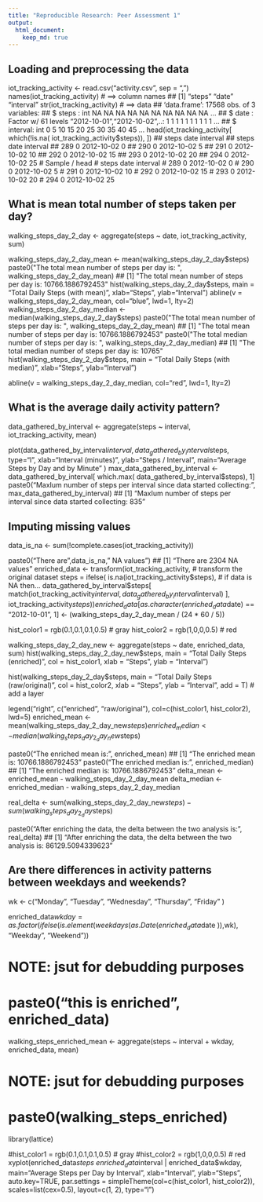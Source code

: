 ```yaml
---
title: "Reproducible Research: Peer Assessment 1"
output: 
  html_document:
    keep_md: true
---
```



## Loading and preprocessing the data

iot_tracking_activity <- read.csv("activity.csv", sep = ",")
names(iot_tracking_activity) # ==> column names
## [1] "steps"    "date"     "interval"
str(iot_tracking_activity) # ==> data
## 'data.frame':    17568 obs. of  3 variables:
##  $ steps   : int  NA NA NA NA NA NA NA NA NA NA ...
##  $ date    : Factor w/ 61 levels "2012-10-01","2012-10-02",..: 1 1 1 1 1 1 1 1 1 1 ...
##  $ interval: int  0 5 10 15 20 25 30 35 40 45 ...
head(iot_tracking_activity[
  which(!is.na(
    iot_tracking_activity$steps)), ])
##     steps       date interval
##     steps       date interval
## 289     0 2012-10-02        0
## 290     0 2012-10-02        5
## 291     0 2012-10-02       10
## 292     0 2012-10-02       15
## 293     0 2012-10-02       20
## 294     0 2012-10-02       25
# Sample / head
# steps date interval
# 289 0 2012-10-02 0
# 290 0 2012-10-02 5
# 291 0 2012-10-02 10
# 292 0 2012-10-02 15
# 293 0 2012-10-02 20
# 294 0 2012-10-02 25

## What is mean total number of steps taken per day?

walking_steps_day_2_day <- aggregate(steps ~ date, 
                                     iot_tracking_activity, 
                                     sum)

walking_steps_day_2_day_mean <- mean(walking_steps_day_2_day$steps)
paste0("The total mean number of steps per day is: ", walking_steps_day_2_day_mean)
## [1] "The total mean number of steps per day is: 10766.1886792453"
hist(walking_steps_day_2_day$steps, 
     main = "Total Daily Steps (with mean)", 
     xlab="Steps",
     ylab="Interval")
abline(v = walking_steps_day_2_day_mean, 
       col="blue", 
       lwd=1, 
       lty=2)
  walking_steps_day_2_day_median <- median(walking_steps_day_2_day$steps)
paste0("The total mean number of steps per day is: ", walking_steps_day_2_day_mean)
## [1] "The total mean number of steps per day is: 10766.1886792453"
paste0("The total median number of steps per day is: ", walking_steps_day_2_day_median)
## [1] "The total median number of steps per day is: 10765"
hist(walking_steps_day_2_day$steps, 
     main = "Total Daily Steps (with median)", 
     xlab="Steps",
     ylab="Interval")

abline(v = walking_steps_day_2_day_median, 
       col="red", 
       lwd=1, 
       lty=2)

## What is the average daily activity pattern?

data_gathered_by_interval <- aggregate(steps ~ interval, 
                                      iot_tracking_activity, 
                                      mean)

plot(data_gathered_by_interval$interval,
     data_gathered_by_interval$steps, 
     type="l", 
     xlab="Interval (minutes)", 
     ylab="Steps / Interval",
     main="Average Steps by Day and by Minute" )
     max_data_gathered_by_interval <- data_gathered_by_interval[ which.max(
                                                              data_gathered_by_interval$steps),
                                                            1]
paste0("MaxIum number of steps per interval since data started collecting: ", max_data_gathered_by_interval)
## [1] "MaxIum number of steps per interval since data started collecting: 835"



## Imputing missing values

data_is_na <- sum(!complete.cases(iot_tracking_activity))

paste0("There are ",data_is_na," NA values")
## [1] "There are 2304 NA values"
enriched_data <- transform(iot_tracking_activity, # transform the original dataset
                          steps = ifelse(
                                    is.na(iot_tracking_activity$steps), # if data is NA then...
                                    data_gathered_by_interval$steps[
                                      match(iot_tracking_activity$interval,
                                            data_gathered_by_interval$interval)
                                      ], 
                                    iot_tracking_activity$steps))
 enriched_data[as.character(
              enriched_data$date) == "2012-10-01", 1] <- (walking_steps_day_2_day_mean / (24 * 60 / 5))

hist_color1 = rgb(0.1,0.1,0.1,0.5) # gray
hist_color2 = rgb(1,0,0,0.5) # red

walking_steps_day_2_day_new <- aggregate(steps ~ date, enriched_data, sum)
hist(walking_steps_day_2_day_new$steps, 
     main = "Total Daily Steps (enriched)", 
     col = hist_color1,
     xlab = "Steps",
     ylab = "Interval")

hist(walking_steps_day_2_day$steps, 
     main = "Total Daily Steps (raw/original)", 
     col = hist_color2,
     xlab = "Steps",
     ylab = "Interval",
     add = T) # add a layer

legend("right", 
       c("enriched", "raw/original"), 
       col=c(hist_color1, hist_color2), 
       lwd=5)
  enriched_mean <- mean(walking_steps_day_2_day_new$steps)
enriched_median <- median(walking_steps_day_2_day_new$steps)

paste0("The enriched mean is: ", enriched_mean)
## [1] "The enriched mean is: 10766.1886792453"
paste0("The enriched median is: ", enriched_median)
## [1] "The enriched median is: 10766.1886792453"
delta_mean <- enriched_mean - walking_steps_day_2_day_mean
delta_median <- enriched_median - walking_steps_day_2_day_median

real_delta <- sum(walking_steps_day_2_day_new$steps) - 
              sum(walking_steps_day_2_day$steps)

paste0("After enriching the data, the delta between the two analysis is: ", real_delta)
## [1] "After enriching the data, the delta between the two analysis is: 86129.5094339623"



## Are there differences in activity patterns between weekdays and weekends?

wk <- c("Monday", "Tuesday", "Wednesday", "Thursday", "Friday" )

enriched_data$wkday = as.factor(
                      ifelse(
                        is.element(
                          weekdays(
                            as.Date(
                              enriched_data$date
                              )),wk), 
                        "Weekday", 
                        "Weekend"))

# NOTE: jsut for debudding purposes
# paste0("this is enriched", enriched_data)

walking_steps_enriched_mean <- aggregate(steps ~ interval + wkday, 
                                         enriched_data, 
                                         mean)

# NOTE: jsut for debudding purposes
# paste0(walking_steps_enriched)

library(lattice)

#hist_color1 = rgb(0.1,0.1,0.1,0.5) # gray
#hist_color2 = rgb(1,0,0,0.5) # red
xyplot(enriched_data$steps ~ enriched_data$interval | enriched_data$wkday, 
       main="Average Steps per Day by Interval",
       xlab="Interval", 
       ylab="Steps",
       auto.key=TRUE,
       par.settings = simpleTheme(col=c(hist_color1, hist_color2)),
       scales=list(cex=0.5),
       layout=c(1, 2),
       type="l") 
